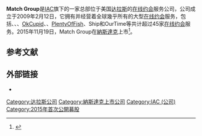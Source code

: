 {{Infobox company
| name = Match Group, Inc.
| logo = Match Group Logo 2018.png
| type = [[上市公司|上市公司]]
| traded_as = {{NASDAQ|MTCH}}<br>[[羅素1000指數|羅素1000指數]]成分股
| industry = [[在線約會|在線約會]]
| location = 美國[[德克萨斯州|德克萨斯州]][[達拉斯|達拉斯]]
| homepage = {{URL|mtch.com}}
| footnotes = <ref name=10K>{{cite web | url=https://www.sec.gov/ix?doc=/Archives/edgar/data/1575189/000157518920000018/mtch-20191231.htm | title=Match Group, Inc. 2019 Form 10-K Annual Report | publisher=[[美国证券交易委员会|美国证券交易委员会]] | accessdate=2021-02-07 | archive-date=2021-02-03 | archive-url=https://web.archive.org/web/20210203152047/https://www.sec.gov/ix?doc=%2FArchives%2Fedgar%2Fdata%2F1575189%2F000157518920000018%2Fmtch-20191231.htm | dead-url=no }}</ref>
}}'''Match Group'''是[[IAC_(公司)|IAC]]旗下的一家总部位于美国[[达拉斯|达拉斯]]的[[在线约会|在线约会]]服务公司，公司成立于2009年2月12日，它拥有并经营着全球幾乎所有的大型[[在线约会|在线约会]]服务，包括{{link-en|Tinder}}、{{link-en|Match.com}}、{{link-en|Meetic}}、[[OkCupid|OkCupid]]、{{link-en|Hinge|Hinge (app)}}、[[PlentyOfFish|PlentyOfFish]]、Ship和OurTime等共计超过45家[[在线约会|在线约会]]服务。2015年11月19日，Match Group在[[納斯達克|納斯達克]]上市<ref>{{Cite news|author=Plaugic|first=Lizzie|title=Tinder parent company Match Group is now public|url=https://www.theverge.com/2015/11/19/9760922/match-group-ipo-tinder-okcupid-nyse|work=[[The_Verge|The Verge]]|date=November 19, 2015|accessdate=2020-11-18|archive-date=2021-02-03|archive-url=https://web.archive.org/web/20210203152134/https://www.theverge.com/2015/11/19/9760922/match-group-ipo-tinder-okcupid-nyse|dead-url=no}}</ref>。 

== 参考文献 ==
{{Reflist}}

== 外部链接 ==

* {{Official website|mtch.com}}

[[Category:达拉斯公司|Category:达拉斯公司]]
[[Category:納斯達克上市公司|Category:納斯達克上市公司]]
[[Category:IAC_(公司)|Category:IAC (公司)]]
[[Category:2015年首次公開募股|Category:2015年首次公開募股]]